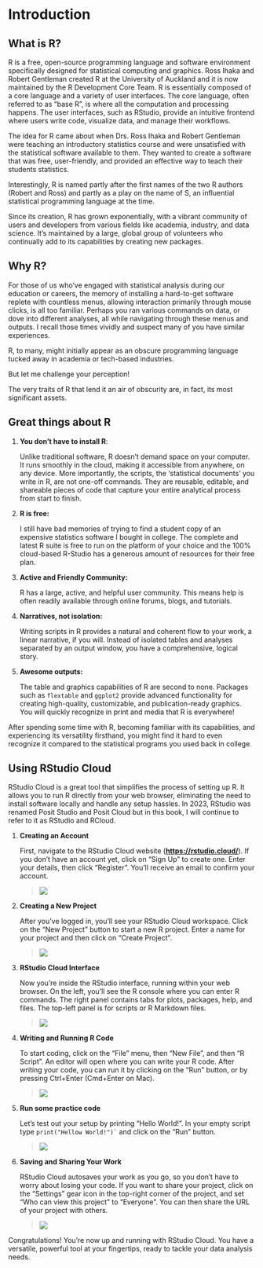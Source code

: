 # Introduction

## What is R?

R is a free, open-source programming language and software environment specifically designed for statistical computing and graphics. Ross Ihaka and Robert Gentleman created R at the University of Auckland and it is now maintained by the R Development Core Team. R is essentially composed of a core language and a variety of user interfaces. The core language, often referred to as "base R", is where all the computation and processing happens. The user interfaces, such as RStudio, provide an intuitive frontend where users write code, visualize data, and manage their workflows.

The idea for R came about when Drs. Ross Ihaka and Robert Gentleman were teaching an introductory statistics course and were unsatisfied with the statistical software available to them. They wanted to create a software that was free, user-friendly, and provided an effective way to teach their students statistics.

Interestingly, R is named partly after the first names of the two R authors (Robert and Ross) and partly as a play on the name of S, an influential statistical programming language at the time.

Since its creation, R has grown exponentially, with a vibrant community of users and developers from various fields like academia, industry, and data science. It's maintained by a large, global group of volunteers who continually add to its capabilities by creating new packages.

## Why R?

For those of us who've engaged with statistical analysis during our education or careers, the memory of installing a hard-to-get software replete with countless menus, allowing interaction primarily through mouse clicks, is all too familiar. Perhaps you ran various commands on data, or dove into different analyses, all while navigating through these menus and outputs. I recall those times vividly and suspect many of you have similar experiences.

R, to many, might initially appear as an obscure programming language tucked away in academia or tech-based industries.

But let me challenge your perception!

The very traits of R that lend it an air of obscurity are, in fact, its most significant assets.

## Great things about R

1.  **You don't have to install R**:

    Unlike traditional software, R doesn't demand space on your computer. It runs smoothly in the cloud, making it accessible from anywhere, on any device. More importantly, the scripts, the 'statistical documents' you write in R, are not one-off commands. They are reusable, editable, and shareable pieces of code that capture your entire analytical process from start to finish.

2.  **R is free:**

    I still have bad memories of trying to find a student copy of an expensive statistics software I bought in college. The complete and latest R suite is free to run on the platform of your choice and the 100% cloud-based R-Studio has a generous amount of resources for their free plan.

3.  **Active and Friendly Community:**

    R has a large, active, and helpful user community. This means help is often readily available through online forums, blogs, and tutorials.

4.  **Narratives, not isolation:**

    Writing scripts in R provides a natural and coherent flow to your work, a linear narrative, if you will. Instead of isolated tables and analyses separated by an output window, you have a comprehensive, logical story.

5.  **Awesome outputs:**

    The table and graphics capabilities of R are second to none. Packages such as `flextable` and `ggplot2` provide advanced functionality for creating high-quality, customizable, and publication-ready graphics. You will quickly recognize in print and media that R is everywhere!

After spending some time with R, becoming familiar with its capabilities, and experiencing its versatility firsthand, you might find it hard to even recognize it compared to the statistical programs you used back in college.

## Using RStudio Cloud

RStudio Cloud is a great tool that simplifies the process of setting up R. It allows you to run R directly from your web browser, eliminating the need to install software locally and handle any setup hassles. In 2023, RStudio was renamed Posit Studio and Posit Cloud but in this book, I will continue to refer to it as RStudio and RCloud.

1.  **Creating an Account**

    First, navigate to the RStudio Cloud website ([**https://rstudio.cloud/**](https://rstudio.cloud/)). If you don't have an account yet, click on "Sign Up" to create one. Enter your details, then click "Register". You'll receive an email to confirm your account.

    > ![](images/posit.cloud_%20(1).png)

2.  **Creating a New Project**

    After you've logged in, you'll see your RStudio Cloud workspace. Click on the "New Project" button to start a new R project. Enter a name for your project and then click on "Create Project".

    > ![](images/posit.cloud_login_code=sObwdDsWld0OQQ5q2vyhnQKQLbqk35.png)

3.  **RStudio Cloud Interface**

    Now you're inside the RStudio interface, running within your web browser. On the left, you'll see the R console where you can enter R commands. The right panel contains tabs for plots, packages, help, and files. The top-left panel is for scripts or R Markdown files.

    > ![](images/posit.cloud_login_code=sObwdDsWld0OQQ5q2vyhnQKQLbqk35%20(1).png)

4.  **Writing and Running R Code**

    To start coding, click on the "File" menu, then "New File", and then "R Script". An editor will open where you can write your R code. After writing your code, you can run it by clicking on the "Run" button, or by pressing Ctrl+Enter (Cmd+Enter on Mac).

    > ![](images/posit.cloud_login_code=sObwdDsWld0OQQ5q2vyhnQKQLbqk35%20(3).png)

5.  **Run some practice code**

    Let's test out your setup by printing "Hello World!". In your empty script type `` print("Hellow World!")` `` and click on the "Run" button.

    > ![](images/posit.cloud_login_code=sObwdDsWld0OQQ5q2vyhnQKQLbqk35%20(2).png)

6.  **Saving and Sharing Your Work**

    RStudio Cloud autosaves your work as you go, so you don't have to worry about losing your code. If you want to share your project, click on the "Settings" gear icon in the top-right corner of the project, and set "Who can view this project" to "Everyone". You can then share the URL of your project with others.

    > ![](images/posit.cloud_login_code=sObwdDsWld0OQQ5q2vyhnQKQLbqk35%20(4).png)

Congratulations! You're now up and running with RStudio Cloud. You have a versatile, powerful tool at your fingertips, ready to tackle your data analysis needs.
